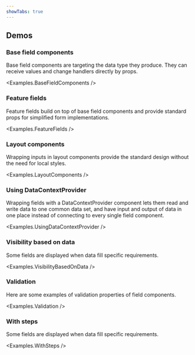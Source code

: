 ```yaml
---
showTabs: true
---
```



## Demos

### Base field components

Base field components are targeting the data type they produce. They can
receive values and change handlers directly by props.

<Examples.BaseFieldComponents />

### Feature fields

Feature fields build on top of base field components and provide standard
props for simplified form implementations.

<Examples.FeatureFields />

### Layout components

Wrapping inputs in layout components provide the standard design without
the need for local styles.

<Examples.LayoutComponents />

### Using DataContextProvider

Wrapping fields with a DataContextProvider component lets them read and
write data to one common data set, and have input and output of data in
one place instead of connecting to every single field component.

<Examples.UsingDataContextProvider />

### Visibility based on data

Some fields are displayed when data fill specific requirements.

<Examples.VisibilityBasedOnData />

### Validation

Here are some examples of validation properties of field components.

<Examples.Validation />

### With steps

Some fields are displayed when data fill specific requirements.

<Examples.WithSteps />
